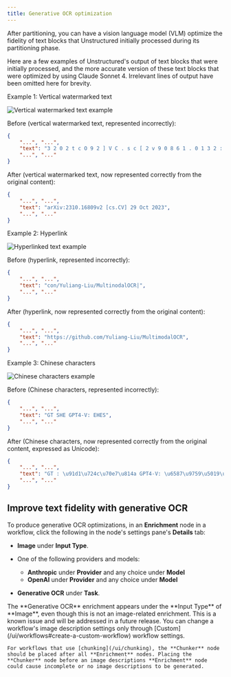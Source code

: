 ```yaml
---
title: Generative OCR optimization
---
```


After partitioning, you can have a vision language model (VLM) optimize the fidelity of text blocks that Unstructured 
initially processed during its partitioning phase. 

Here are a few examples of Unstructured's output of text blocks that were initially processed, and the more accurate 
version of these text blocks that were optimized by using Claude Sonnet 4. Irrelevant lines of output have been omitted here for brevity. 

Example 1: Vertical watermarked text

![Vertical watermarked text example](/img/ui/enriching/generative-ocr-watermark.png)

Before (vertical watermarked text, represented incorrectly):

```json
{
    "...", "...",
    "text": "3 2 0 2 t c O 9 2 ] V C . s c [ 2 v 9 0 8 6 1 . 0 1 3 2 : v i X r",
    "...", "..."
}
```

After (vertical watermarked text, now represented correctly from the original content):

```json
{
    "...", "...",
    "text": "arXiv:2310.16809v2 [cs.CV] 29 Oct 2023",
    "...", "..."
}
```

Example 2: Hyperlink

![Hyperlinked text example](/img/ui/enriching/generative-ocr-hyperlink.png)

Before (hyperlink, represented incorrectly):

```json
{
    "...", "...",
    "text": "con/Yuliang-Liu/MultinodalOCR|",
    "...", "..."
}
```

After (hyperlink, now represented correctly from the original content):

```json
{
    "...", "...",
    "text": "https://github.com/Yuliang-Liu/MultimodalOCR",
    "...", "..."
}
```

Example 3: Chinese characters

![Chinese characters example](/img/ui/enriching/generative-ocr-image.png)

Before (Chinese characters, represented incorrectly):

```json
{
    "...", "...",
    "text": "GT SHE GPT4-V: EHES",
    "...", "..."
}
```

After (Chinese characters, now represented correctly from the original content, expressed as Unicode):

```json
{
    "...", "...",
    "text": "GT : \u91d1\u724c\u70e7\u814a GPT4-V: \u6587\u9759\u5019\u9e1f",
    "...", "..."
}
```

## Improve text fidelity with generative OCR


To produce generative OCR optimizations, in an **Enrichment** node in a workflow, click the following 
in the node's settings pane's **Details** tab:
      
- **Image** under **Input Type**.
- One of the following providers and models:

  - **Anthropic** under **Provider** and any choice under **Model**
  - **OpenAI** under **Provider** and any choice under **Model**

- **Generative OCR** under **Task**.

<Note>
    The **Generative OCR** enrichment appears under the **Input Type** of **Image**, even though this is not an image-related enrichment. 
    This is a known issue and will be addressed in a future release. 
</Note>

<Note>
    You can change a workflow's image description settings only through [Custom](/ui/workflows#create-a-custom-workflow) workflow settings.

    For workflows that use [chunking](/ui/chunking), the **Chunker** node should be placed after all **Enrichment** nodes. Placing the 
    **Chunker** node before an image descriptions **Enrichment** node could cause incomplete or no image descriptions to be generated.
</Note>

<EnrichmentOCRHiResOnly />
